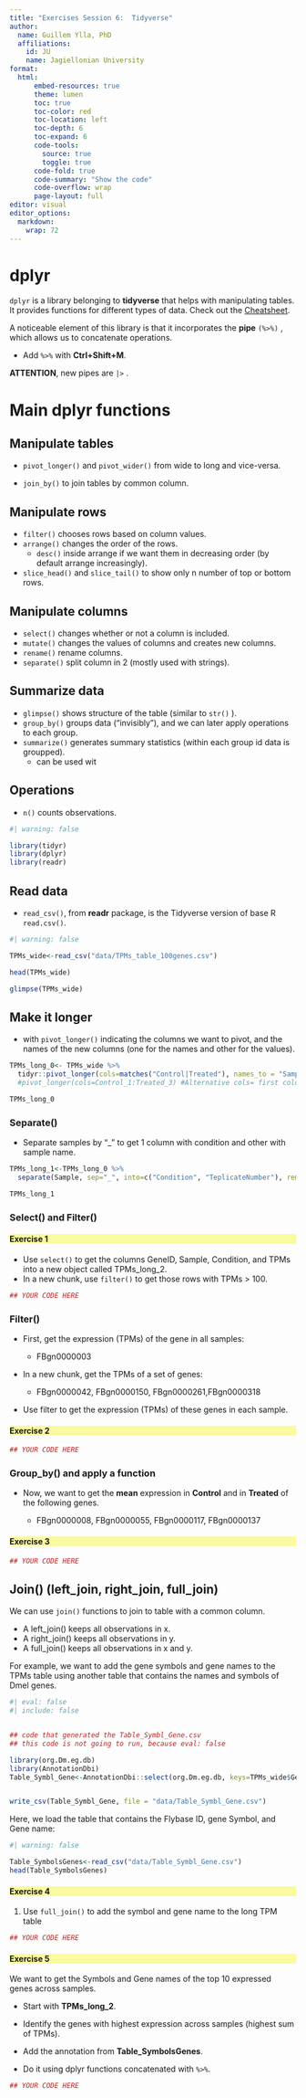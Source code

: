 ```yaml
---
title: "Exercises Session 6:  Tidyverse"
author:
  name: Guillem Ylla, PhD
  affiliations:
    id: JU
    name: Jagiellonian University
format: 
  html:
      embed-resources: true
      theme: lumen
      toc: true
      toc-color: red
      toc-location: left
      toc-depth: 6
      toc-expand: 6
      code-tools:
        source: true
        toggle: true
      code-fold: true
      code-summary: "Show the code"
      code-overflow: wrap
      page-layout: full
editor: visual
editor_options: 
  markdown: 
    wrap: 72
---
```


# dplyr

`dplyr` is a library belonging to **tidyverse** that helps with
manipulating tables. It provides functions for different types of data.
Check out the
[Cheatsheet](https://rstudio.github.io/cheatsheets/html/data-transformation.html?_gl=1*xzfsvh*_ga*MjIyNDIwNTM2LjE2ODQ0MTUzNjQ.*_ga_2C0WZ1JHG0*MTcxMjA4MDg4Ny43LjAuMTcxMjA4MDg4Ny4wLjAuMA..).

A noticeable element of this library is that it incorporates the
**pipe** `(%>%)` , which allows us to concatenate operations.

-   Add `%>%` with **Ctrl+Shift+M**.

**ATTENTION**, new pipes are `|>` .

# Main dplyr functions

## Manipulate tables

-   `pivot_longer()` and `pivot_wider()` from wide to long and
    vice-versa.

-   `join_by()` to join tables by common column.

## Manipulate rows

-   `filter()` chooses rows based on column values.
-   `arrange()` changes the order of the rows.
    -   `desc()` inside arrange if we want them in decreasing order (by
        default arrange increasingly).
-   `slice_head()` and `slice_tail()` to show only n number of top or
    bottom rows.

## Manipulate columns

-   `select()` changes whether or not a column is included.
-   `mutate()` changes the values of columns and creates new columns.
-   `rename()` rename columns.
-   `separate()` split column in 2 (mostly used with strings).

## Summarize data

-   `glimpse()` shows structure of the table (similar to `str()` ).
-   `group_by()` groups data ("invisibly"), and we can later apply
    operations to each group.
-   `summarize()` generates summary statistics (within each group id
    data is groupped).
    -   can be used wit

## Operations

-   `n()` counts observations.

```r
#| warning: false

library(tidyr)
library(dplyr)
library(readr)
```

## Read data

-   `read_csv()`, from **readr** package, is the Tidyverse version of
    base R `read.csv()`.

```r
#| warning: false

TPMs_wide<-read_csv("data/TPMs_table_100genes.csv")

head(TPMs_wide)

glimpse(TPMs_wide)

```

## Make it longer

-   with `pivot_longer()` indicating the columns we want to pivot, and
    the names of the new columns (one for the names and other for the
    values).

```r
TPMs_long_0<- TPMs_wide %>% 
  tidyr::pivot_longer(cols=matches("Control|Treated"), names_to = "Sample", values_to = "TPMs") 
  #pivot_longer(cols=Control_1:Treated_3) #Alternative cols= first column : last column

TPMs_long_0
```

### Separate()

-   Separate samples by "\_" to get 1 column with condition and other
    with sample name.

```r
TPMs_long_1<-TPMs_long_0 %>% 
  separate(Sample, sep="_", into=c("Condition", "TeplicateNumber"), remove=F)

TPMs_long_1
```

### Select() and Filter()

#### Exercise 1 {style="background-color: #fafaa0"}

-   Use `select()` to get the columns GeneID, Sample, Condition, and
    TPMs into a new object called TPMs_long_2.
-   In a new chunk, use `filter()` to get those rows with TPMs \> 100.

```r
## YOUR CODE HERE

```



### Filter()

-   First, get the expression (TPMs) of the gene in all samples:

    -   FBgn0000003

-   In a new chunk, get the TPMs of a set of genes:

    -   FBgn0000042, FBgn0000150, FBgn0000261,FBgn0000318

-   Use filter to get the expression (TPMs) of these genes in each
    sample.

#### Exercise 2 {style="background-color: #fafaa0"}

```r
## YOUR CODE HERE

```



### Group_by() and apply a function

-   Now, we want to get the **mean** expression in **Control** and in
    **Treated** of the following genes.

    -   FBgn0000008, FBgn0000055, FBgn0000117, FBgn0000137

#### Exercise 3 {style="background-color: #fafaa0"}

```r
## YOUR CODE HERE

```



## Join() (left_join, right_join, full_join)

We can use `join()` functions to join to table with a common column.

-   A left_join() keeps all observations in x.
-   A right_join() keeps all observations in y.
-   A full_join() keeps all observations in x and y.

For example, we want to add the gene symbols and gene names to the TPMs
table using another table that contains the names and symbols of Dmel
genes.

```r
#| eval: false
#| include: false


## code that generated the Table_Symbl_Gene.csv
## this code is not going to run, because eval: false

library(org.Dm.eg.db)
library(AnnotationDbi)
Table_Symbl_Gene<-AnnotationDbi::select(org.Dm.eg.db, keys=TPMs_wide$GeneID, columns=c("SYMBOL","GENENAME"), keytype="FLYBASE")


write_csv(Table_Symbl_Gene, file = "data/Table_Symbl_Gene.csv")
```

Here, we load the table that contains the Flybase ID, gene Symbol, and
Gene name:

```r
#| warning: false

Table_SymbolsGenes<-read_csv("data/Table_Symbl_Gene.csv")
head(Table_SymbolsGenes)
```

#### Exercise 4 {style="background-color: #fafaa0"}

1.  Use `full_join()` to add the symbol and gene name to the long TPM
    table

```r
## YOUR CODE HERE

```


#### Exercise 5 {style="background-color: #fafaa0"}

We want to get the Symbols and Gene names of the top 10 expressed genes
across samples.

-   Start with **TPMs_long_2**.

-   Identify the genes with highest expression across samples (highest
    sum of TPMs).

-   Add the annotation from **Table_SymbolsGenes**.

-   Do it using dplyr functions concatenated with `%>%`.

```r
## YOUR CODE HERE

```
